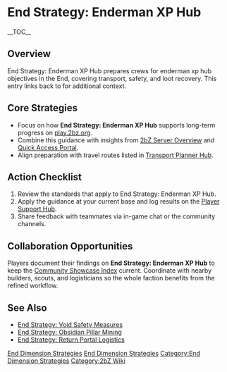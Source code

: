 {{Short description|End Strategy: Enderman XP Hub prepares crews for enderman xp hub objectives in the End, covering transport, safety, and loot recovery}}
= End Strategy: Enderman XP Hub =
{{2bZ Navbox}}
__TOC__

== Overview ==
End Strategy: Enderman XP Hub prepares crews for enderman xp hub objectives in the End,
covering transport, safety, and loot recovery. This entry links back to [[Category:End
Dimension Strategies|End Dimension Strategies]] for additional context.

== Core Strategies ==
* Focus on how '''End Strategy: Enderman XP Hub''' supports long-term progress on [[play.2bz.org]].
* Combine this guidance with insights from [[2bZ Server Overview]] and [[Quick Access Portal]].
* Align preparation with travel routes listed in [[Transport Planner Hub]].

== Action Checklist ==
# Review the [[Category:End Dimension Strategies|End Dimension Strategies]] standards that apply to End Strategy: Enderman XP Hub.
# Apply the guidance at your current base and log results on the [[Player Support Hub]].
# Share feedback with teammates via in-game chat or the community channels.

== Collaboration Opportunities ==
Players document their findings on '''End Strategy: Enderman XP Hub''' to keep the
[[Community Showcase Index]] current. Coordinate with nearby builders, scouts, and
logisticians so the whole faction benefits from the refined workflow.

== See Also ==
* [[End Strategy: Void Safety Measures]]
* [[End Strategy: Obsidian Pillar Mining]]
* [[End Strategy: Return Portal Logistics]]

[[Category:End Dimension Strategies]]
[[Category:2bZ Wiki]]
